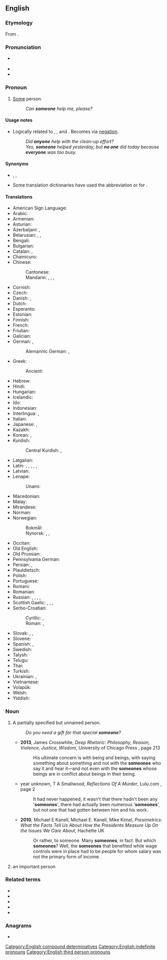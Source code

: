 ==English==

===Etymology===
From {{compound|en|some|one}}.

===Pronunciation===
* {{a|RP|GA}} {{IPA|en|/ˈsʌmwʌn/}}
* {{audio|en|en-us-someone.ogg|Audio (GA)}}
* {{hyphenation|en|some|one}}

===Pronoun===
{{en-pron}}

# [[some|Some]] person.
#: ''Can '''someone''' help me, please?''

====Usage notes====
* Logically related to {{m|en|anyone}}, {{m|en|everyone}}, and {{m|en|no one}}. Becomes {{m|en|no one}} via [[negation]].
*: ''Did '''anyone''' help with the clean-up effort?''
*: ''Yes, '''someone''' helped yesterday, but '''no one''' did today because '''everyone''' was too busy.''

====Synonyms====
* {{l|en|anybody}}, {{l|en|anyone}}, {{l|en|somebody}}
* Some translation dictionaries have used the abbreviation {{m|en|s.o.}} or {{m|en|so}} for {{m|en|someone}}.

====Translations====
{{trans-top|some person}}
* American Sign Language: {{t|ase|1@InsideNeckhigh-FingerUpPalmBack CirclesHoriz}}
* Arabic: {{t+|ar|أَحَد}}
* Armenian: {{t+|hy|մեկ|alt=մեկը}}
* Asturian: {{t+|ast|daquién}}
* Azerbaijani: {{t+|az|kimsə}}, {{t+|az|kim isə}}
* Belarusian: {{t|be|хто́сьці|sc=Cyrl}}, {{t|be|хтось|sc=Cyrl}}, {{t|be|не́хта|sc=Cyrl}}
* Bengali: {{t|bn|কেউ একটা|sc=Beng}}
* Bulgarian: {{t|bg|някой}}
* Catalan: {{t+|ca|algú}}, {{t+|ca|qualcú}}
* Chamicuro: {{t|ccc|ana'shanaye}}
* Chinese:
*: Cantonese: {{t|yue|有人|tr=jau5 jan4|sc=Hani}}
*: Mandarin: {{t+|cmn|有人|tr=yǒurén|sc=Hani}}, {{t+|cmn|某人|tr=mǒurén|sc=Hani}}, {{t+|cmn|誰|sc=Hani}}, {{t+|cmn|谁|tr=shéi, shuí|sc=Hani}}
* Cornish: {{t|kw|nebonan}}
* Czech: {{t+|cs|někdo}}
* Danish: {{t+|da|nogen}}, {{t|da|en eller anden|c}}
* Dutch: {{t+|nl|iemand}}
* Esperanto: {{t+|eo|iu}}
* Estonian: {{t+|et|keegi}}
* Finnish: {{t+|fi|joku}}
* French: {{t+|fr|quelqu'un}}
* Friulian: {{t|fur|ciertun}}
* Galician: {{t+|gl|alguén}}
* German: {{t+|de|jemand}}, {{t+|de|einer}}
*: Alemannic German: {{t|gsw|epper}}, {{t|gsw|ebber}}
* Greek: {{t+|el|κάποιος}}
*: Ancient: {{t|grc|τις}}
* Hebrew: {{t|he|מִישֶׁהוּ|tr=míshehu}}
* Hindi: {{t+|hi|कोई|sc=Deva}}
* Hungarian: {{t+|hu|valaki}}
* Icelandic: {{t+|is|einhver}}
* Ido: {{t+|io|ulu}}
* Indonesian: {{t+|id|seseorang}}
* Interlingua: {{t|ia|alicuno}}, {{t|ia|alcuno}}
* Italian: {{t+|it|qualcuno}}
* Japanese: {{t|ja|誰か|tr=だれか, dareka}}, {{t|ja|[[或る]][[人]]|tr=あるひと, aru hito}}
* Kazakh: {{t|kk|біреу|sc=Cyrl}}
* Korean: {{t|ko|누군가}}, {{t|ko|[[어떤]] [[사람]]}}
* Kurdish:
*: Central Kurdish: {{t|ckb|یەکێک}}, {{t|ckb|کەسێک}}
{{trans-mid}}
* Latgalian: {{t|ltg|kaids}}
* Latin: {{t+|la|aliquis|m|f}}, {{t|la|aliquid|n}}, {{t+|la|quidam|m|f}}, {{t+|la|quidam|n}}, {{t|la|quiddam|n}}, {{t|la|quaedam|f}}
* Latvian: {{t+|lv|kāds}}
* Lenape:
*: Unami: {{t|unm|awèn}}
* Macedonian: {{t|mk|некој}}
* Malay: {{t|ms|seseorang}}
* Mirandese: {{t|mwl|alguien}}
* Norman: {{t|nrf|tchitch'un}}
* Norwegian:
*: Bokmål: {{t+|nb|noen}}
*: Nynorsk: {{t|nn|nokon}}, {{t|nn|einkvan|m}}, {{t|nn|eikor|f}}
* Occitan: {{t+|oc|qualqu'un}}
* Old English: {{t|ang|sum mann}}
* Old Prussian: {{t|prg|aīnunts}}
* Pennsylvania German: {{t|pdc|ebber}}
* Persian: {{t+|fa|کسی|tr=kasi}}, {{t+|fa|یکی|tr=yeki}} {{qualifier|informal}}
* Plautdietsch: {{t|pdt|wäa}}
* Polish: {{t+|pl|ktoś}}
* Portuguese: {{t+|pt|alguém}}
* Romani: {{t|rom|varekon}}
* Romanian: {{t+|ro|cineva}}
* Russian: {{t+|ru|кто́-то}}, {{t+|ru|кто-нибу́дь}}, {{t+|ru|не́кто}}, {{t+|ru|кто́-либо}}, {{t+|ru|кое-кто́}}
* Scottish Gaelic: {{t|gd|cuideigin}}, {{qualifier|male}} {{t|gd|duin'-eigin}}, {{qualifier|male}} {{t|gd|feareigin}}, {{qualifier|female}} {{t|gd|tè-eigin}}
* Serbo-Croatian:
*: Cyrillic: {{qualifier|Bosnian, Serbian}} {{t|sh|неко|m|sc=Cyrl}}, {{qualifier|Croatian}} {{t|sh|нетко|m|sc=Cyrl}}
*: Roman: {{qualifier|Bosnian, Serbian}} {{t+|sh|neko|m}}, {{qualifier|Croatian}} {{t|sh|netko|m}}
* Slovak: {{t+|sk|niekto}}, {{t|sk|dakto}}, {{t|sk|voľakto}}
* Slovene: {{t+|sl|nekdó}}
* Spanish: {{t+|es|alguien}}, {{t+|es|alguno}}
* Swedish: {{t+|sv|någon}}
* Talysh: {{t|tly|ای نفری|tr=i nafari|sc=fa-Arab}}
* Telugu: {{t|te|ఎవరో}}
* Thai: {{t|th|บางคน}}
* Turkish: {{t+|tr|biri}}
* Ukrainian: {{t+|uk|хтось}}, {{t+|uk|хто-не́будь}}
* Vietnamese: {{t|vi|ai đó}}
* Volapük: {{t+|vo|ek}}
* Welsh: {{t+|cy|rhywun|m}}
* Yiddish: {{t|yi|עמעצער}}
{{trans-bottom}}

===Noun===
{{en-noun}}

# A partially specified but unnamed person.
#: ''Do you need a gift for that special '''someone'''?''
#* '''2013''', James Crosswhite, ''Deep Rhetoric: Philosophy, Reason, Violence, Justice, Wisdom'', University of Chicago Press {{ISBN|9780226016344}}, page 213
#*: His ultimate concern is with being and beings, with saying something about something and not with the '''someones''' who say it and hear it—and not even with the '''someones''' whose beings are in conflict about beings in their being.
#* year unknown, T A Smallwood, ''Reflections Of A Murder'', Lulu.com {{ISBN|9781445209425}}, page 2
#*: It had never happened, it wasn&#39;t that there hadn&#39;t been any &#39;'''someones'''&#39;, there had actually been numerous &#39;'''someones'''&#39;, but not one that had gotten between him and his work.
#* '''2010''', Michael E Kanell, Michael E. Kanell, Mike Kimel, ''Presimetrics: What the Facts Tell Us About How the Presidents Measure Up On the Issues We Care About'', Hachette UK {{ISBN|9781603762175}}
#*: Or rather, to someone. Many '''someones''', in fact. But which '''someones'''? Well, the '''someones''' that benefited while wage controls were in place had to be people for whom salary was not the primary form of income.
# {{senseid|en|important}} an important person
#: {{ux|en|He thinks he has become '''someone'''.}}

===Related terms===
* {{l|en|no one}}
* {{l|en|everyone}}
* {{l|en|anyone}}
* {{l|en|somewhere}}
* {{l|en|something}}

===Anagrams===
* {{anagrams|en|a=eemnoos|neosome|onesome}}

[[Category:English compound determinatives]]
[[Category:English indefinite pronouns]]
[[Category:English third person pronouns]]